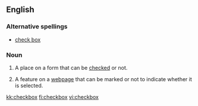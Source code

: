 ==English==
{{wikipedia}}
===Alternative spellings===
* [[check box]]

===Noun===
{{en-noun|pl=checkboxes}}

# A place on a form that can be [[checked]] or not.
# {{graphical user interface}} A feature on a [[webpage]] that can be marked or not to indicate whether it is selected.

[[kk:checkbox]]
[[fi:checkbox]]
[[vi:checkbox]]